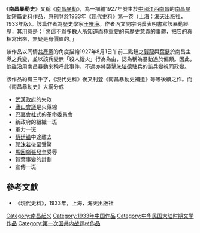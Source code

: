 《'''南昌暴動史'''》又稱《[[南昌暴動|南昌暴動]]》，為一描繪1927年發生於[[中國|中國]][[江西|江西]][[南昌|南昌]]的[[南昌暴動|南昌暴動]]短篇史料作品，原刊登於1933年《[[现代史料|现代史料]]》第一卷（上海：海天出版社，1933年版）。該篇作者為歷史學家[[王唯廉|王唯廉]]。作者內文開宗明義表明書寫該暴動經歷，其用意是：「將這不爲多數人所知道而極重要的有歷史意義的事體，把它的真相寫出來，無疑是有價值的。」

該作品以同情[[中国共产党|共產黨]]的角度描繪1927年8月1日午前二點鍾之[[賀龍|賀龍]]與[[葉挺|葉挺]]於南昌主導之兵變，並以該兵變無「殺人縱火」行為為由，認為稱為暴動過於偏頗。因此，他雖沿用南昌暴動來稱呼此事件，不過亦將襲擊[[朱培德|朱培德]]駐兵的該兵變視同政變。

該作品約有三千字，《現代史料》後又刊登《南昌暴動史補遺》等等後續之作。而《南昌暴動史》大綱分成
*[[武汉国民政府|武漢政府]]的失敗
*[[廬山會議|廬山會議]]是火藥線
*[[巴黎公社|巴裏會社]]式的革命委員會
*新政府的組織一斑
*軍力一斑
*[[蔡廷锴|蔡廷锴]]中途離去
*[[郭沫若|郭沫若]]後至受驚
*[[馬回嶺|馬回嶺]][[張發奎|張發奎]]受辱
*賀葉事變的計劃
*宣傳一斑

==參考文獻==
*《現代史料》，1933年，上海，海天出版社

[[Category:南昌起义|Category:南昌起义]]
[[Category:1933年中国作品|Category:1933年中国作品]]
[[Category:中华民国大陆时期文学作品|Category:中华民国大陆时期文学作品]]
[[Category:第一次国共内战题材作品|Category:第一次国共内战题材作品]]